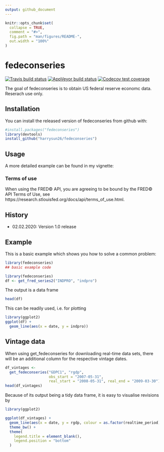 ```yaml
---
output: github_document
---
```


<!-- README.md is generated from README.Rmd. Please edit that file -->

```r
knitr::opts_chunk$set(
  collapse = TRUE,
  comment = "#>",
  fig.path = "man/figures/README-",
  out.width = "100%"
)
```

# fedeconseries

<!-- badges: start -->
[![Travis build status](https://travis-ci.org/harrysun26/fedeconseries.svg?branch=master)](https://travis-ci.org/harrysun26/fedeconseries)
[![AppVeyor build status](https://ci.appveyor.com/api/projects/status/github/harrysun26/fedeconseries?branch=master&svg=true)](https://ci.appveyor.com/project/harrysun26/fedeconseries)
[![Codecov test coverage](https://codecov.io/gh/harrysun26/fedeconseries/branch/master/graph/badge.svg)](https://codecov.io/gh/harrysun26/fedeconseries?branch=master)
<!-- badges: end -->

The goal of fedeconseries is to obtain US federal reserve economc data.  Reserach use only.

## Installation

You can install the released version of fedeconseries from github with:

```r
#install.packages("fedeconseries")
library(devtools)
install_github("harrysun26/fedeconseries")
```

## Usage
A more detailed example can be found in my vignette: 


### Terms of use

When using the FRED&copy; API, you are agreeing to be bound by the FRED&copy; API Terms of Use, see https://research.stlouisfed.org/docs/api/terms_of_use.html.

## History
- 02.02.2020: Version 1.0 release

## Example

This is a basic example which shows you how to solve a common problem:

```r
library(fedeconseries)
## basic example code
```


```r
library(fedeconseries)
df <- get_fred_series2("INDPRO", "indpro")
```

The output is a data frame

```r
head(df)
```

This can be readily used, i.e. for plotting

```r
library(ggplot2)
ggplot(df) +
  geom_line(aes(x = date, y = indpro))
```

## Vintage data

When using get_fedeconseries for downloading real-time data sets, there will be an additional column for the respective vintage dates.

```r
df_vintages <-
  get_fedeconseries("GDPC1", "rgdp",
                    obs_start = "2007-05-31",
                    real_start = "2008-05-31", real_end = "2009-03-30")
head(df_vintages)
```

Because of its output being a tidy data frame, it is easy to visualise revisions by

```r
library(ggplot2)

ggplot(df_vintages) +
  geom_line(aes(x = date, y = rgdp, colour = as.factor(realtime_period))) +
  theme_bw() +
  theme(
    legend.title = element_blank(),
    legend.position = "bottom"
  )
```
